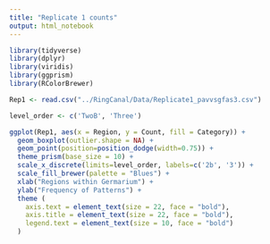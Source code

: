 ```yaml
---
title: "Replicate 1 counts"
output: html_notebook
---
```

```r
library(tidyverse)
library(dplyr)
library(viridis)
library(ggprism)
library(RColorBrewer)
```

```r
Rep1 <- read.csv("../RingCanal/Data/Replicate1_pavvsgfas3.csv")
```

```r
level_order <- c('TwoB', 'Three')

ggplot(Rep1, aes(x = Region, y = Count, fill = Category)) +
  geom_boxplot(outlier.shape = NA) +
  geom_point(position=position_dodge(width=0.75)) +
  theme_prism(base_size = 10) +
  scale_x_discrete(limits=level_order, labels=c('2b', '3')) +
  scale_fill_brewer(palette = "Blues") +
  xlab("Regions within Germarium") +
  ylab("Frequency of Patterns") +
  theme (
    axis.text = element_text(size = 22, face = "bold"),
    axis.title = element_text(size = 22, face = "bold"),
    legend.text = element_text(size = 10, face = "bold")
  ) 
```

